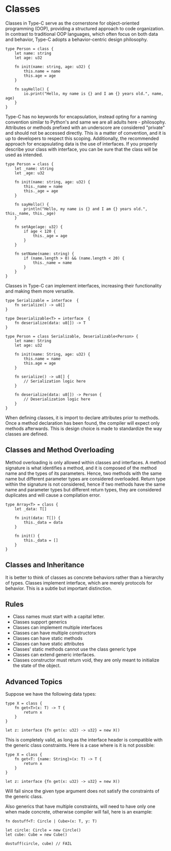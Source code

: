 # Classes

Classes in Type-C serve as the cornerstone for object-oriented programming (OOP), providing a structured approach to code organization. In contrast to traditional OOP languages, which often focus on both data and behavior, Type-C adopts a behavior-centric design philosophy.

```tc
type Person = class {
    let name: string
    let age: u32

    fn init(name: string, age: u32) {
        this.name = name
        this.age = age
    }

    fn sayHello() {
        io.print("Hello, my name is {} and I am {} years old.", name, age)
    }
}
```

Type-C has no keywords for encapsulation, instead opting for a naming convention similar to Python's and same we are all adults here - philosophy. Attributes or methods prefixed with an underscore are considered "private" and should not be accessed directly. This is a matter of convention, and it is up to developers to respect this scoping. Additionally, the recommended approach for encapsulating data is the use of interfaces. If you properly describe your class with interface, you can be sure that the class will be used as intended.

```tc
type Person = class {
    let _name: string
    let _age: u32

    fn init(name: string, age: u32) {
        this._name = name
        this._age = age
    }

    fn sayHello() {
        println("Hello, my name is {} and I am {} years old.", this._name, this._age)
    }

    fn setAge(age: u32) {
        if age < 120 {
            this._age = age
        }
    }

    fn setName(name: string) {
        if (name.length > 0) && (name.length < 20) {
            this._name = name
        }
    }
}
```

Classes in Type-C can implement interfaces, increasing their functionality and making them more versatile.

```tc
type Serializable = interface  {
    fn serialize() -> u8[]
}

type Deserializable<T> = interface  {
    fn deserialize(data: u8[]) -> T
}

type Person = class Serializable, Deserializable<Person> {
    let name: String
    let age: u32

    fn init(name: String, age: u32) {
        this.name = name
        this.age = age
    }

    fn serialize() -> u8[] {
        // Serialization logic here
    }

    fn deserialize(data: u8[]) -> Person {
        // Deserialization logic here
    }
}
```

When defining classes, it is import to declare attributes prior to methods. Once a method declaration has been found, the compiler will expect only methods afterwards. This is design choice is made to standardize the way classes are defined.

## Classes and Method Overloading
Method overloading is only allowed within classes and interfaces. A method signature is what identifies a method, and it is composed of the method name and the types of its parameters. Hence, two methods with the same name but different parameter types are considered overloaded. Return type within the signature is not considered, hence if two methods have the same name and parameter types but different return types, they are considered duplicates and will cause a compilation error.

```tc
type Array<T> = class {
    let _data: T[]

    fn init(data: T[]) {
        this._data = data
    }

    fn init() {
        this._data = []
    }
}
```

## Classes and Inheritance
It is better to think of classes as concrete behaviors rather than a hierarchy of types. Classes implement interface, which are merely protocols for behavior. This is a subtle but important distinction.

## Rules
- Class names must start with a capital letter.
- Classes support generics
- Classes can implement multiple interfaces
- Classes can have multiple constructors
- Classes can have static methods
- Classes can have static attributes
- Classes' static methods cannot use the class generic type
- Classes can extend generic interfaces.
- Classes constructor must return void, they are only meant to initialize the state of the object.

## Advanced Topics

Suppose we have the following data types:

```tc
type X = class {
    fn get<T>(x: T) -> T {
        return x
    }
}

let z: interface {fn get(x: u32) -> u32} = new X()
```

This is completely valid, as long as the interface header is compatible with the generic class constraints. Here is a case where is it is not possible:

```tc
type X = class {
    fn get<T: {name: String}>(x: T) -> T {
        return x
    }
}

let z: interface {fn get(x: u32) -> u32} = new X()
```

Will fail since the given type argument does not satisfy the constraints of the generic class.

Also generics that have multiple constraints, will need to have only one when made concrete, otherwise compiler will fail, here is an example:

```tc
fn dostuff<T: Circle | Cube>(x: T, y: T)

let circle: Circle = new Circle()
let cube: Cube = new Cube()

dostuff(circle, cube) // FAIL
```
